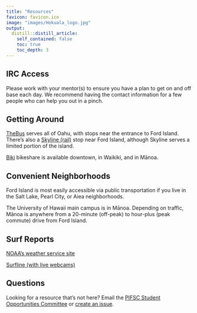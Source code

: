 ```yaml
---
title: "Resources"
favicon: favicon.ico
image: "images/Hokuala_logo.jpg"
output:
  distill::distill_article:
    self_contained: false
    toc: true
    toc_depth: 3
---
```


##  IRC Access 
Please work with your mentor(s) to ensure you have a plan to get on and off base
each day.  We recommend having the contact information for a few people who can
help you out in a pinch.  

## Getting Around
[TheBus](https://www.thebus.org/) serves all of Oahu, with stops near the 
entrance to Ford Island.  There's also a [Skyline (rail)](https://www.honolulu.gov/dts/skyline/home/)
stop near Ford Island, although Skyline serves a limited portion of the island.

[Biki](https://gobiki.org/) bikeshare is available downtown, in Waikiki, and in
Mānoa.  

## Convenient Neighborhoods
Ford Island is most easily accessible via public transportation if you live in 
the Salt Lake, Pearl City, or Aiea neighborhoods.  

The University of Hawaii main campus is in Mānoa.  Depending on traffic, Mānoa is
anywhere from a 20-minute (off-peak) to hour-plus (peak commute) drive from
Ford Island.

## Surf Reports
[NOAA's weather service site](https://www.weather.gov/hfo/SRF)  

[Surfline (with live webcams)](https://www.surfline.com/surf-reports-forecasts-cams/united-states/hawaii/o-ahu/5851609)


## Questions
Looking for a resource that's not here?  Email the [PIFSC Student Opportunities
Committee](mailto:nmfs.pic.soc@noaa.gov) or 
[create an issue](https://github.com/noaa-pifsc/StudentOpportunities/issues).




  
 